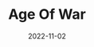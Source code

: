 ---
title: Age Of War
description: A base defense game where you defend your base against cavemen
date: 2022-11-02
type: Flash
name: ageofwa
credits:
- Game by Max Games
---